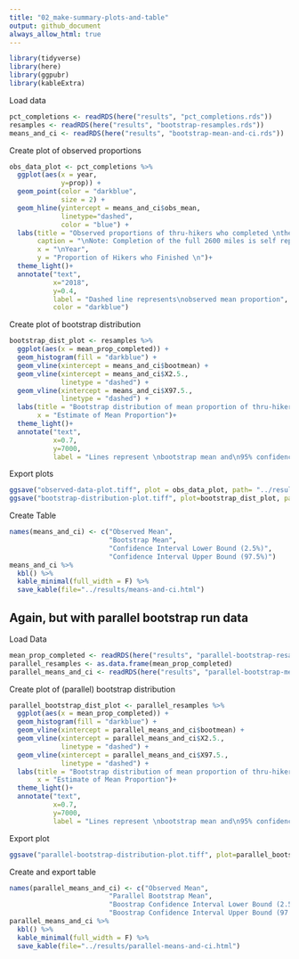 ```yaml
---
title: "02_make-summary-plots-and-table"
output: github_document
always_allow_html: true
---
```


```r
library(tidyverse)
library(here)
library(ggpubr)
library(kableExtra)
```

Load data
```r
pct_completions <- readRDS(here("results", "pct_completions.rds"))
resamples <- readRDS(here("results", "bootstrap-resamples.rds"))
means_and_ci <- readRDS(here("results", "bootstrap-mean-and-ci.rds"))
```

Create plot of observed proportions
```r
obs_data_plot <- pct_completions %>% 
  ggplot(aes(x = year, 
             y=prop)) +
  geom_point(color = "darkblue", 
             size = 2) +
  geom_hline(yintercept = means_and_ci$obs_mean, 
             linetype="dashed", 
             color = "blue") +
  labs(title = "Observed proportions of thru-hikers who completed \nthe Pacific Crest Trail each year",
       caption = "\nNote: Completion of the full 2600 miles is self reported",
       x = "\nYear",
       y = "Proportion of Hikers who Finished \n")+
  theme_light()+
  annotate("text", 
           x="2018",
           y=0.4, 
           label = "Dashed line represents\nobserved mean proportion", 
           color = "darkblue")
```

Create plot of bootstrap distribution
```r
bootstrap_dist_plot <- resamples %>% 
  ggplot(aes(x = mean_prop_completed)) +
  geom_histogram(fill = "darkblue") +
  geom_vline(xintercept = means_and_ci$bootmean) +
  geom_vline(xintercept = means_and_ci$X2.5., 
             linetype = "dashed") +
  geom_vline(xintercept = means_and_ci$X97.5., 
             linetype = "dashed") +
  labs(title = "Bootstrap distribution of mean proportion of thru-hikers to \nfinish the Pacific Crest Trail 2013-2019",
       x = "Estimate of Mean Proportion")+
  theme_light()+
  annotate("text", 
           x=0.7, 
           y=7000, 
           label = "Lines represent \nbootstrap mean and\n95% confidence interval")
```

Export plots
```r
ggsave("observed-data-plot.tiff", plot = obs_data_plot, path= "../results")
ggsave("bootstrap-distribution-plot.tiff", plot=bootstrap_dist_plot, path="../results")
```

Create Table
```r
names(means_and_ci) <- c("Observed Mean", 
                         "Bootstrap Mean", 
                         "Confidence Interval Lower Bound (2.5%)",
                         "Confidence Interval Upper Bound (97.5%)")
means_and_ci %>%
  kbl() %>%
  kable_minimal(full_width = F) %>%
  save_kable(file="../results/means-and-ci.html")
```

## Again, but with parallel bootstrap run data

Load Data
```r
mean_prop_completed <- readRDS(here("results", "parallel-bootstrap-resamples.rds"))
parallel_resamples <- as.data.frame(mean_prop_completed)
parallel_means_and_ci <- readRDS(here("results", "parallel-bootstrap-mean-and-ci.rds"))
```

Create plot of (parallel) bootstrap distribution
```r
parallel_bootstrap_dist_plot <- parallel_resamples %>% 
  ggplot(aes(x = mean_prop_completed)) +
  geom_histogram(fill = "darkblue") +
  geom_vline(xintercept = parallel_means_and_ci$bootmean) +
  geom_vline(xintercept = parallel_means_and_ci$X2.5., 
             linetype = "dashed") +
  geom_vline(xintercept = parallel_means_and_ci$X97.5., 
             linetype = "dashed") +
  labs(title = "Bootstrap distribution of mean proportion of thru-hikers to \nfinish the Pacific Crest Trail 2013-2019",
       x = "Estimate of Mean Proportion")+
  theme_light()+
  annotate("text", 
           x=0.7, 
           y=7000, 
           label = "Lines represent \nbootstrap mean and\n95% confidence interval")
```

Export plot
```r
ggsave("parallel-bootstrap-distribution-plot.tiff", plot=parallel_bootstrap_dist_plot, path="../results")
```

Create and export table
```r
names(parallel_means_and_ci) <- c("Observed Mean", 
                         "Parallel Bootstrap Mean", 
                         "Boostrap Confidence Interval Lower Bound (2.5%)",
                         "Boostrap Confidence Interval Upper Bound (97.5%)")
parallel_means_and_ci %>%
  kbl() %>%
  kable_minimal(full_width = F) %>%
  save_kable(file="../results/parallel-means-and-ci.html")
```
